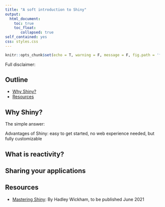 ```yaml
---
title: "A soft introduction to Shiny"
output: 
  html_document:
    toc: true
    toc_float: 
       collapsed: true
self_contained: yes
css: styles.css
---
```


```r
knitr::opts_chunk$set(echo = T, warning = F, message = F, fig.path = 'figure/')
```

Full disclaimer: 

## Outline

* [Why Shiny?]
* [Resources]

## Why Shiny? 

The simple answer:

Advantages of Shiny: easy to get started, no web experience needed, but fully customizable

## What is reactivity?

## Sharing your applications

## Resources

* [Mastering Shiny](https://mastering-shiny.org/index.html): By Hadley Wickham, to be published June 2021